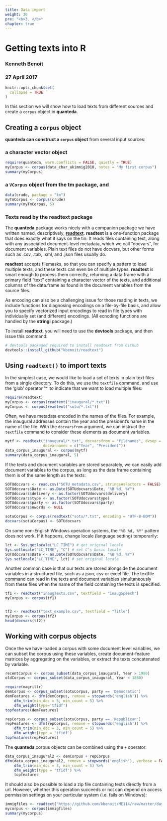 ```yaml
---
title: Data import
weight: 30
pre: "<b>3. </b>"
chapter: true
---
```


# Getting texts into R

### Kenneth Benoit
### 27 April 2017

```r
knitr::opts_chunk$set(
  collapse = TRUE
)
```


In this section we will show how to load texts from different sources and create a `corpus` object in **quanteda**.

## Creating a `corpus` object

**quanteda can construct a `corpus` object** from several input sources:

###  a character vector object  
```r
require(quanteda, warn.conflicts = FALSE, quietly = TRUE)
myCorpus <- corpus(data_char_ukimmig2010, notes = "My first corpus")
summary(myCorpus)
```
    
###  a `VCorpus` object from the **tm** package, and
```r
data(crude, package = "tm")
myTmCorpus <- corpus(crude)
summary(myTmCorpus, 5)
```

###  Texts read by the **readtext** package

The **quanteda** package works nicely with a companion package we have written named, descriptively, [**readtext**](https://github.com/kbenoit/readtext).  **readtext** is a one-function package that does exactly what it says on the tin: It reads files containing text, along with any associated document-level metadata, which we call "docvars", for document variables.  Plain text files do not have docvars, but other forms such as .csv, .tab, .xml, and .json files usually do.  

**readtext** accepts filemasks, so that you can specify a pattern to load multiple texts, and these texts can even be of multiple types.  **readtext** is smart enough to process them correctly, returning a data.frame with a primary field "text" containing a character vector of the texts, and additional columns of the data.frame as found in the document variables from the source files.

As encoding can also be a challenging issue for those reading in texts, we include functions for diagnosing encodings on a file-by-file basis, and allow you to specify vectorized input encodings to read in file types with individually set (and different) encodings.  (All ecnoding functions are handled by the **stringi** package.)

To install **readtext**, you will need to use the **devtools** package, and then issue this command:
```r
# devtools packaged required to install readtext from Github 
devtools::install_github("kbenoit/readtext") 
```


## Using `readtext()` to import texts

In the simplest case, we would like to load a set of texts in plain text files from a single directory. To do this, we use the `textfile` command, and use the 'glob' operator '*' to indicate that we want to load multiple files:

```r
require(readtext)
myCorpus <- corpus(readtext("inaugural/*.txt"))
myCorpus <- corpus(readtext("sotu/*.txt"))
```

Often, we have metadata encoded in the names of the files. For example, the inaugural addresses contain the year and the president's name in the name of the file. With the `docvarsfrom` argument, we can instruct the `textfile` command to consider these elements as document variables.

```r
mytf <- readtext("inaugural/*.txt", docvarsfrom = "filenames", dvsep = "-", 
                 docvarnames = c("Year", "President"))
data_corpus_inaugural <- corpus(mytf)
summary(data_corpus_inaugural, 5)
```

If the texts and document variables are stored separately, we can easily add document variables to the corpus, as long as the data frame containing them is of the same length as the texts:

```r
SOTUdocvars <- read.csv("SOTU_metadata.csv", stringsAsFactors = FALSE)
SOTUdocvars$Date <- as.Date(SOTUdocvars$Date, "%B %d, %Y")
SOTUdocvars$delivery <- as.factor(SOTUdocvars$delivery)
SOTUdocvars$type <- as.factor(SOTUdocvars$type)
SOTUdocvars$party <- as.factor(SOTUdocvars$party)
SOTUdocvars$nwords <- NULL

sotuCorpus <- corpus(readtext("sotu/*.txt", encoding = "UTF-8-BOM"))
docvars(sotuCorpus) <- SOTUdocvars
```

On some non-English Windows operation systems, the `"%B %d, %Y"` pattern does not work. If it happens, change locale (language setting) temporarily:
```r
lct <- Sys.getlocale("LC_TIME") # get original locale
Sys.setlocale("LC_TIME", "C") # set C's basic locale
SOTUdocvars$Date <- as.Date(SOTUdocvars$Date, "%B %d, %Y")
Sys.setlocale("LC_TIME", lct) # set original locale

```

Another common case is that our texts are stored alongside the document variables in a structured file, such as a json, csv or excel file. The textfile command can read in the texts and document variables simultaneously from these files when the name of the field containing the texts is specified.
```r
tf1 <- readtext("inaugTexts.csv", textfield = "inaugSpeech")
myCorpus <- corpus(tf1)


tf2 <- readtext("text_example.csv", textfield = "Title")
myCorpus <- corpus(tf2)
head(docvars(tf2))
```

## Working with corpus objects

Once the we have loaded a corpus with some document level variables, we can subset the corpus using these variables, create document-feature matrices by aggregating on the variables, or extract the texts concatenated by variable.

```r
recentCorpus <- corpus_subset(data_corpus_inaugural, Year > 1980)
oldCorpus <- corpus_subset(data_corpus_inaugural, Year < 1880)

require(magrittr)
demCorpus <- corpus_subset(sotuCorpus, party == 'Democratic')
demFeatures <- dfm(demCorpus, remove = stopwords('english')) %>%
    dfm_trim(min_doc = 3, min_count = 5) %>% 
    dfm_weight(type='tfidf')
topfeatures(demFeatures)

repCorpus <- corpus_subset(sotuCorpus, party == 'Republican') 
repFeatures <- dfm(repCorpus, remove = stopwords('english')) %>%
    dfm_trim(min_doc = 3, min_count = 5) %>% 
    dfm_weight(type = 'tfidf')
topfeatures(repFeatures)
```

The **quanteda** corpus objects can be combined using the `+` operator:
```r
data_corpus_inaugural2 <- demCorpus + repCorpus
dfm(data_corpus_inaugural2, remove = stopwords('english'), verbose = FALSE) %>%
    dfm_trim(min_doc = 3, min_count = 5) %>% 
    dfm_weight(type = 'tfidf') %>% 
    topfeatures
```

It should also be possible to load a zip file containing texts directly from a url. However, whether this operation succeeds or not can depend on access permission settings on your particular system (i.e. fails on Windows):

```r
immigfiles <- readtext("https://github.com/kbenoit/ME114/raw/master/day8/UKimmigTexts.zip")
mycorpus <- corpus(immigfiles)
summary(mycorpus)
```
